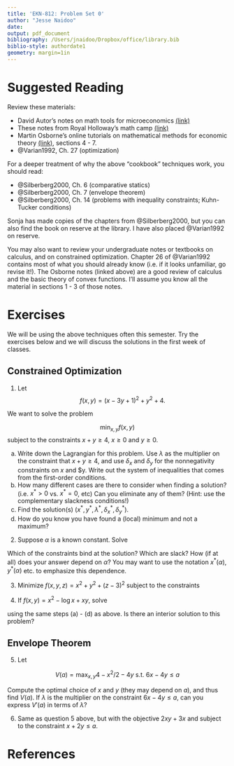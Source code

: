 ```yaml
---
title: 'EKN-812: Problem Set 0'
author: "Jesse Naidoo"
date: 
output: pdf_document
bibliography: /Users/jnaidoo/Dropbox/office/library.bib
biblio-style: authordate1
geometry: margin=1in
---
```


# Suggested Reading

Review these materials:

- David Autor's notes on math tools for microeconomics [(link)](https://ocw.mit.edu/courses/economics/14-03-microeconomic-theory-and-public-policy-fall-2016/lecture-notes/MIT14_03F16_lec3MathTools.pdf)
- These notes from Royal Holloway's math camp [(link)](http://royalholloway.ac.uk/economics/documents/pdf/courseformsandinfo/ec5555lecture6(2013)-constrainedoptimsation.pdf)
- Martin Osborne's online tutorials on mathematical methods for economic theory [(link)](https://mjo.osborne.economics.utoronto.ca/index.php/tutorial/index/1/toc), sections 4 - 7.
- @Varian1992, Ch. 27 (optimization)

For a deeper treatment of why the above "cookbook" techniques work, you should read:

- @Silberberg2000, Ch. 6 (comparative statics) 
- @Silberberg2000, Ch. 7 (envelope theorem)
- @Silberberg2000, Ch. 14 (problems with inequality constraints; Kuhn-Tucker conditions)

Sonja has made copies of the chapters from @Silberberg2000, but you can also find the book on reserve at the library. I have also placed @Varian1992 on reserve.

You may also want to review your undergraduate notes or textbooks on calculus, and on constrained optimization. Chapter 26 of @Varian1992 contains most of what you should already know (i.e. if it looks unfamiliar, go revise it!). The Osborne notes (linked above) are a good review of calculus and the basic theory of convex functions. I'll assume you know all the material in sections 1 - 3 of those notes.

# Exercises
We will be using the above techniques often this semester. Try the exercises below and we will discuss the solutions in the first week of classes.

## Constrained Optimization

1. Let
$$
f(x,y) = (x - 3y + 1)^2 + y^2 + 4.
$$

We want to solve the problem 

$$
\min_{x, y} f(x,y) 
$$
subject to the constraints $x + y \geq 4$, $x \geq 0$ and $y \geq 0$.

(a) Write down the Lagrangian for this problem. Use $\lambda$ as the multiplier on the constraint that $x + y \geq 4$, and use
    $\delta_x$ and $\delta_y$ for the nonnegativity constraints on $x$ and $y. Write out the system of inequalities that comes from the first-order conditions.
(b) How many different cases are there to consider when finding a solution? (i.e. $x^* > 0$ vs. $x^* = 0$, etc) Can you eliminate any of them? (Hint: use the complementary slackness conditions!)
(c) Find the solution(s) $(x^*, y^*, \lambda^*, \delta^*_x, \delta^*_y)$.
(d) How do you know you have found a (local) minimum and not a maximum?

2. Suppose $\alpha$ is a known constant. Solve

\begin{eqnarray*}
\max_{x, y} 4x + \alpha y & \text{s.t.} & x^2 + y^2 \leq 25 \\
&& x \geq 0 \\
&& 4 \geq y \geq 0 
\end{eqnarray*}

Which of the constraints bind at the solution? Which are slack? How (if at all) does your answer depend on $\alpha$? You may want to use the notation $x^*(\alpha)$, $y^*(\alpha)$ etc. to emphasize this dependence.

3. Minimize $f(x,y,z) = x^2 + y^2 + (z-3)^2$ subject to the constraints

\begin{eqnarray}
x + 2y & \geq & 4 \\
x + y + z & \geq & 6.
\end{eqnarray}

4. If $f(x,y) = x^2 -\log x + xy$, solve

\begin{eqnarray}
\max_{x \geq 0, y \geq 0} f(x,y) & \text{s.t.} & x + y = 10
\end{eqnarray}

using the same steps (a) - (d) as above. Is there an interior solution to this problem?


## Envelope Theorem

5. Let 

$$
V(a) = \max_{x,y} 4 - x^2/2 -4y \text{ s.t. } 6x - 4y \leq a
$$

Compute the optimal choice of $x$ and $y$ (they may depend on $a$), and thus find $V(a)$. If $\lambda$ is the multiplier on the constraint $6x - 4y \leq a$, can you express $V'(a)$ in terms of $\lambda$?

6. Same as question 5 above, but with the objective $2xy + 3x$ and subject to the constraint $x + 2y \leq a$.

# References
